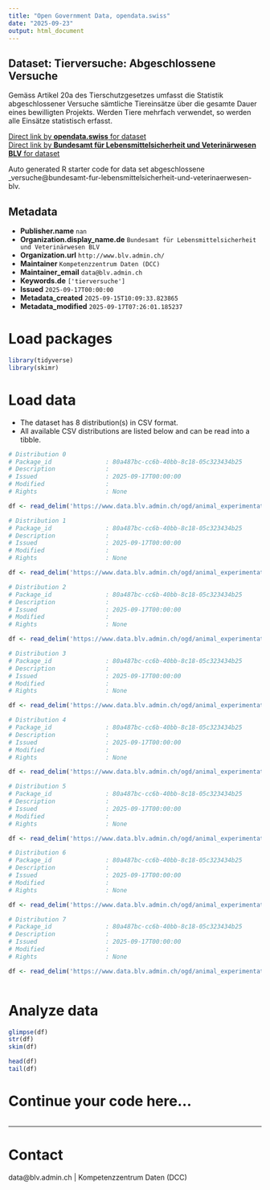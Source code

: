 ```yaml
---
title: "Open Government Data, opendata.swiss"
date: "2025-09-23"
output: html_document
---
```


## Dataset: Tierversuche: Abgeschlossene Versuche

Gemäss Artikel 20a des Tierschutzgesetzes umfasst die Statistik abgeschlossener Versuche sämtliche Tiereinsätze über die gesamte Dauer eines bewilligten Projekts. Werden Tiere mehrfach verwendet, so werden alle Einsätze statistisch erfasst.


[Direct link by **opendata.swiss** for dataset](https://opendata.swiss/de/dataset/tierversuche-abgeschlossene-versuche)<br>
[Direct link by **Bundesamt für Lebensmittelsicherheit und Veterinärwesen BLV** for dataset](https://www.blv.admin.ch/blv/de/home/tiere/tierversuche.html)

Auto generated R starter code for data set abgeschlossene _versuche@bundesamt-fur-lebensmittelsicherheit-und-veterinaerwesen-blv.

## Metadata

- **Publisher.name** `nan`
- **Organization.display_name.de** `Bundesamt für Lebensmittelsicherheit und Veterinärwesen BLV`
- **Organization.url** `http://www.blv.admin.ch/`
- **Maintainer** `Kompetenzzentrum Daten (DCC)`
- **Maintainer_email** `data@blv.admin.ch`
- **Keywords.de** `['tierversuche']`
- **Issued** `2025-09-17T00:00:00`
- **Metadata_created** `2025-09-15T10:09:33.823865`
- **Metadata_modified** `2025-09-17T07:26:01.185237`


# Load packages

```r

library(tidyverse)
library(skimr)

```

# Load data

-   The dataset has 8 distribution(s) in CSV format.
-   All available CSV distributions are listed below and can be read into a tibble.

```r

# Distribution 0
# Package_id               : 80a487bc-cc6b-40bb-8c18-05c323434b25
# Description              : 
# Issued                   : 2025-09-17T00:00:00
# Modified                 : 
# Rights                   : None

df <- read_delim('https://www.data.blv.admin.ch/ogd/animal_experimentation/completed_experiments/2014-2016.xlsx')

# Distribution 1
# Package_id               : 80a487bc-cc6b-40bb-8c18-05c323434b25
# Description              : 
# Issued                   : 2025-09-17T00:00:00
# Modified                 : 
# Rights                   : None

df <- read_delim('https://www.data.blv.admin.ch/ogd/animal_experimentation/completed_experiments/2017.xlsx')

# Distribution 2
# Package_id               : 80a487bc-cc6b-40bb-8c18-05c323434b25
# Description              : 
# Issued                   : 2025-09-17T00:00:00
# Modified                 : 
# Rights                   : None

df <- read_delim('https://www.data.blv.admin.ch/ogd/animal_experimentation/completed_experiments/2018.xlsx')

# Distribution 3
# Package_id               : 80a487bc-cc6b-40bb-8c18-05c323434b25
# Description              : 
# Issued                   : 2025-09-17T00:00:00
# Modified                 : 
# Rights                   : None

df <- read_delim('https://www.data.blv.admin.ch/ogd/animal_experimentation/completed_experiments/2019.xlsx')

# Distribution 4
# Package_id               : 80a487bc-cc6b-40bb-8c18-05c323434b25
# Description              : 
# Issued                   : 2025-09-17T00:00:00
# Modified                 : 
# Rights                   : None

df <- read_delim('https://www.data.blv.admin.ch/ogd/animal_experimentation/completed_experiments/2020.xlsx')

# Distribution 5
# Package_id               : 80a487bc-cc6b-40bb-8c18-05c323434b25
# Description              : 
# Issued                   : 2025-09-17T00:00:00
# Modified                 : 
# Rights                   : None

df <- read_delim('https://www.data.blv.admin.ch/ogd/animal_experimentation/completed_experiments/completed_experiments_since_2021.csv')

# Distribution 6
# Package_id               : 80a487bc-cc6b-40bb-8c18-05c323434b25
# Description              : 
# Issued                   : 2025-09-17T00:00:00
# Modified                 : 
# Rights                   : None

df <- read_delim('https://www.data.blv.admin.ch/ogd/animal_experimentation/completed_experiments/completed_experiments_animal_categories.csv')

# Distribution 7
# Package_id               : 80a487bc-cc6b-40bb-8c18-05c323434b25
# Description              : 
# Issued                   : 2025-09-17T00:00:00
# Modified                 : 
# Rights                   : None

df <- read_delim('https://www.data.blv.admin.ch/ogd/animal_experimentation/completed_experiments/completed_experiments_areas_of_application.csv')



```

# Analyze data

```r

glimpse(df)
str(df)
skim(df)

head(df)
tail(df)

```

# Continue your code here...

```r

```

------------------------------------------------------------------------

# Contact

data@blv.admin.ch | Kompetenzzentrum Daten (DCC)
